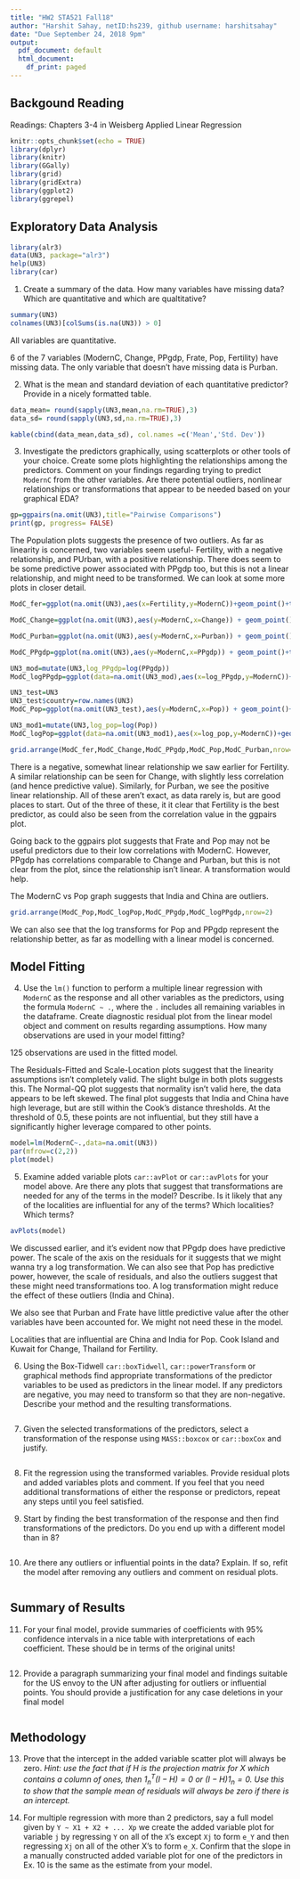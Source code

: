 ```yaml
---
title: "HW2 STA521 Fall18"
author: "Harshit Sahay, netID:hs239, github username: harshitsahay" 
date: "Due September 24, 2018 9pm"
output:
  pdf_document: default
  html_document:
    df_print: paged
---
```


## Backgound Reading

Readings: Chapters 3-4 in Weisberg Applied Linear Regression


```r
knitr::opts_chunk$set(echo = TRUE)
library(dplyr)
library(knitr)
library(GGally)
library(grid)
library(gridExtra)
library(ggplot2)
library(ggrepel)
```
## Exploratory Data Analysis

```r
library(alr3)
data(UN3, package="alr3")
help(UN3) 
library(car)
```


1. Create a summary of the data.  How many variables have missing data?  Which are quantitative and which are qualtitative?

```r
summary(UN3)
colnames(UN3)[colSums(is.na(UN3)) > 0]
```
All variables are quantitative.

6 of the 7 variables (ModernC, Change, PPgdp, Frate, Pop, Fertility) have missing data. The only variable that doesn't have missing data is Purban.


2. What is the mean and standard deviation of each quantitative predictor?  Provide in a nicely formatted table.

```r
data_mean= round(sapply(UN3,mean,na.rm=TRUE),3)
data_sd= round(sapply(UN3,sd,na.rm=TRUE),3)

kable(cbind(data_mean,data_sd), col.names =c('Mean','Std. Dev'))
```


3. Investigate the predictors graphically, using scatterplots or other tools of your choice. Create some plots
highlighting the relationships among the predictors. Comment
on your findings regarding trying to predict `ModernC` from the other variables.  Are there potential outliers, nonlinear relationships or transformations that appear to be needed based on your graphical EDA?

```r
gp=ggpairs(na.omit(UN3),title="Pairwise Comparisons")
print(gp, progress= FALSE)
```
The Population plots suggests the presence of two outliers. As far as linearity is concerned, two variables seem useful- Fertility, with a negative relationship, and PUrban, with a positive relationship. There does seem to be some predictive power associated with PPgdp too, but this is not a linear relationship, and might need to be transformed. We can look at some more plots in closer detail.

```r
ModC_fer=ggplot(na.omit(UN3),aes(x=Fertility,y=ModernC))+geom_point()+theme(plot.title = element_text(hjust = 0.5))+ggtitle("ModernC vs Fertility")
```
```r
ModC_Change=ggplot(na.omit(UN3),aes(y=ModernC,x=Change)) + geom_point()+theme(plot.title = element_text(hjust = 0.5))+ggtitle("ModernC vs Change")
```
```r
ModC_Purban=ggplot(na.omit(UN3),aes(y=ModernC,x=Purban)) + geom_point()+theme(plot.title = element_text(hjust = 0.5))+ggtitle("ModernC vs Urban Population")
```

```r
ModC_PPgdp=ggplot(na.omit(UN3),aes(y=ModernC,x=PPgdp)) + geom_point()+theme(plot.title = element_text(hjust = 0.5))+ggtitle("ModernC vs PPgdp")
```
```r
UN3_mod=mutate(UN3,log_PPgdp=log(PPgdp))
ModC_logPPgdp=ggplot(data=na.omit(UN3_mod),aes(x=log_PPgdp,y=ModernC))+geom_point()+theme(plot.title = element_text(hjust = 0.5))+ggtitle("ModernC vs log(PPgdp)")
```


```r
UN3_test=UN3
UN3_test$country=row.names(UN3)
ModC_Pop=ggplot(na.omit(UN3_test),aes(y=ModernC,x=Pop)) + geom_point()+theme(plot.title = element_text(hjust = 0.5))+ggtitle("ModernC vs Pop")+geom_text_repel(data=subset(UN3_test,Pop>1000000),aes(label=country))
```
```r
UN3_mod1=mutate(UN3,log_pop=log(Pop))
ModC_logPop=ggplot(data=na.omit(UN3_mod1),aes(x=log_pop,y=ModernC))+geom_point()+theme(plot.title = element_text(hjust = 0.5))+ggtitle("ModernC vs log(Pop)")
```

 
```r
grid.arrange(ModC_fer,ModC_Change,ModC_PPgdp,ModC_Pop,ModC_Purban,nrow=2)
```

There is a negative, somewhat linear relationship we saw earlier for Fertility. A similar relationship can be seen for Change, with slightly less correlation (and hence predictive value). Similarly, for Purban, we see the positive linear relationship. All of these aren't exact, as data rarely is, but are good places to start. Out of the three of these, it it clear that Fertility is the best predictor, as could also be seen from the correlation value in the ggpairs plot.

Going back to the ggpairs plot suggests that Frate and Pop may not be useful predictors due to their low correlations with ModernC. However, PPgdp has correlations comparable to Change and Purban, but this is not clear from the plot, since the relationship isn't linear. A transformation would help. 

The ModernC vs Pop graph suggests that India and China are outliers.
\newpage
```r
grid.arrange(ModC_Pop,ModC_logPop,ModC_PPgdp,ModC_logPPgdp,nrow=2)
```
We can also see that the log transforms for Pop and PPgdp represent the relationship better, as far as modelling with a linear model is concerned.

## Model Fitting

4.  Use the `lm()` function to perform a multiple linear regression with `ModernC` as the response and all other variables as the predictors, using the formula `ModernC ~ .`, where the `.` includes all remaining variables in the dataframe.  Create  diagnostic residual plot from the linear model object and comment on results regarding assumptions.  How many observations are used in your model fitting?

125 observations are used in the fitted model. 

The Residuals-Fitted and Scale-Location plots suggest that the linearity assumptions isn't completely valid. The slight bulge in both plots suggests this. The Normal-QQ plot suggests that normality isn't valid here, the data appears to be left skewed. The final plot suggests that India and China have high leverage, but are still within the Cook's distance thresholds. At the threshold of 0.5, these points are not influential, but they still have a significantly higher leverage compared to other points.
```r
model=lm(ModernC~.,data=na.omit(UN3))
par(mfrow=c(2,2))
plot(model)
```

5. Examine added variable plots `car::avPlot` or `car::avPlots`  for your model above. Are there any plots that suggest that transformations are needed for any of the terms in the model? Describe. Is it likely that any of the localities are influential for any of the terms?  Which localities?  Which terms?  

```r
avPlots(model)
```
We discussed earlier, and it's evident now that PPgdp does have predictive power. The scale of the axis on the residuals for it suggests that we might wanna try a log transformation. We can also see that Pop has predictive power, however, the scale of residuals, and also the outliers suggest that these might need transformations too. A log transformation might reduce the effect of these outliers (India and China).

We also see that Purban and Frate have little predictive value after the other variables have been accounted for. We might not need these in the model.

Localities that are influential are China and India for Pop.
Cook Island and Kuwait for Change, Thailand for Fertility.


6.  Using the Box-Tidwell  `car::boxTidwell`, `car::powerTransform` or graphical methods find appropriate transformations of the predictor variables to be used as predictors in the linear model.  If any predictors are negative, you may need to transform so that they are non-negative.  Describe your method and  the resulting transformations.


```r

```

7. Given the selected transformations of the predictors, select a transformation of the response using `MASS::boxcox` or `car::boxCox` and justify. 


```r

```

8.  Fit the regression using the transformed variables.  Provide residual plots and added variables plots and comment.  If you feel that you need additional transformations of either the response or predictors, repeat any steps until you feel satisfied.

9. Start by finding the best transformation of the response and then find transformations of the predictors.  Do you end up with a different model than in 8?


```r

```

10.  Are there any outliers or influential points in the data?  Explain.  If so, refit the model after removing any outliers and comment on residual plots.


```r

```

## Summary of Results

11. For your final model, provide summaries of coefficients with 95% confidence intervals in a nice table with interpretations of each coefficient.  These should be in terms of the original units! 


```r

```


12. Provide a paragraph summarizing your final model  and findings suitable for the US envoy to the UN after adjusting for outliers or influential points.   You should provide a justification for any case deletions in your final model


```r

```


## Methodology

    
13. Prove that the intercept in the added variable scatter plot will always be zero.  _Hint:  use the fact that if $H$ is the projection matrix for $X$ which contains a column of ones, then $1_n^T (I - H) = 0$ or $(I - H) 1_n = 0$.  Use this to show that the sample mean of residuals will always be zero if there is an intercept._


14. For multiple regression with more than 2 predictors, say a full model given by `Y ~ X1 + X2 + ... Xp`   we create the added variable plot for variable `j` by regressing `Y` on all of the `X`'s except `Xj` to form `e_Y` and then regressing `Xj` on all of the other X's to form `e_X`.  Confirm that the slope in a manually constructed added variable plot for one of the predictors  in Ex. 10 is the same as the estimate from your model. 
